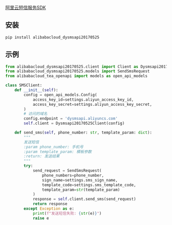 [阿里云短信服务SDK](https://help.aliyun.com/zh/sms/developer-reference/sdk-product-overview/)

## 安装

```bash
pip install alibabacloud_dysmsapi20170525
```

## 示例

```python
from alibabacloud_dysmsapi20170525.client import Client as Dysmsapi20170525Client
from alibabacloud_dysmsapi20170525.models import SendSmsRequest
from alibabacloud_tea_openapi import models as open_api_models

class SMSClient:
    def __init__(self):
        config = open_api_models.Config(
            access_key_id=settings.aliyun_access_key_id,
            access_key_secret=settings.aliyun_access_key_secret,
        )
        # 访问的域名
        config.endpoint = 'dysmsapi.aliyuncs.com'
        self.client = Dysmsapi20170525Client(config)

    def send_sms(self, phone_number: str, template_param: dict):
        """
        发送短信
        :param phone_number: 手机号
        :param template_param: 模板参数
        :return: 发送结果
        """
        try:
            send_request = SendSmsRequest(
                phone_numbers=phone_number,
                sign_name=settings.sms_sign_name,
                template_code=settings.sms_template_code,
                template_param=str(template_param)
            )
            response = self.client.send_sms(send_request)
            return response
        except Exception as e:
            print(f"发送短信失败: {str(e)}")
            raise e
```

